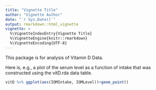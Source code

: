 ```yaml
---
title: "Vignette Title"
author: "Vignette Author"
date: "`r Sys.Date()`"
output: rmarkdown::html_vignette
vignette: >
  %\VignetteIndexEntry{Vignette Title}
  %\VignetteEngine{knitr::rmarkdown}
  %\VignetteEncoding{UTF-8}
---
```

This package is for analysis of Vitamin D Data.

Here is, e.g., a plot of the serum level as a function of intake that was constructed using the vitD.rda data table.

```r
vitD %>% ggplot(aes(IOMIntake, IOMLevel))+geom_point()
```
